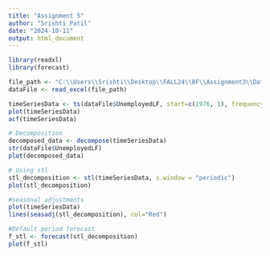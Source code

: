 ---
title: "Assignment 5"
author: "Srishti Patil"
date: "2024-10-11"
output: html_document
---

```{r}

library(readxl)
library(forecast)

file_path <- "C:\\Users\\Srishti\\Desktop\\FALL24\\BF\\Assignment3\\Data_NewYork.xlsx"
dataFile <- read_excel(file_path)

timeSeriesData <- ts(dataFile$UnemployedLF, start=c(1976, 1), frequency=12)  
plot(timeSeriesData)
acf(timeSeriesData)

# Decomposition
decomposed_data <- decompose(timeSeriesData)
str(dataFile$UnemployedLF)
plot(decomposed_data)

# Using stl
stl_decomposition <- stl(timeSeriesData, s.window = "periodic")
plot(stl_decomposition)

#seasonal adjustments
plot(timeSeriesData)
lines(seasadj(stl_decomposition), col="Red")

#Default period forecast
f_stl <- forecast(stl_decomposition) 
plot(f_stl)
```

